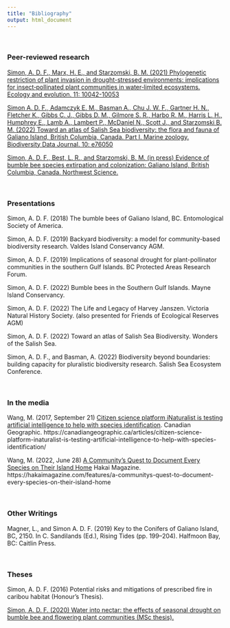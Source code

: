 ```yaml
---
title: "Bibliography"
output: html_document
---
```



\

### <b>Peer-reviewed research</b> 

[Simon, A. D. F., Marx, H. E., and Starzomski, B. M. (2021) Phylogenetic restriction of plant invasion in drought-stressed environments: implications for insect‐pollinated plant communities in water‐limited ecosystems. Ecology and evolution. 11: 10042-10053]("https://www.ncbi.nlm.nih.gov/pmc/articles/PMC8328464/")

[Simon A. D. F., Adamczyk E. M., Basman A., Chu J. W. F., Gartner H. N., Fletcher K., Gibbs C. J., Gibbs D. M., Gilmore S. R., Harbo R. M., Harris L. H., Humphrey E., Lamb A., Lambert P., McDaniel N., Scott J., and Starzomski B. M. (2022) Toward an atlas of Salish Sea biodiversity: the flora and fauna of Galiano Island, British Columbia, Canada. Part I. Marine zoology. Biodiversity Data Journal. 10: e76050](https://bdj.pensoft.net/article/76050/")

[Simon, A. D. F., Best, L. R., and Starzomski, B. M. (in press) Evidence of bumble bee species extirpation and colonization: Galiano Island, British Columbia, Canada. Northwest Science.](https://biogaliano.org/galiano-island-harnesses-inaturalist-to-detect-historical-changes-in-the-local-bumble-bee-community/)

\

### <b>Presentations</b>

Simon, A. D. F. (2018) The bumble bees of Galiano Island, BC. Entomological Society of America.

Simon, A. D. F. (2019) Backyard biodiversity: a model for community-based biodiversity research. Valdes Island Conservancy AGM.

Simon, A. D. F. (2019) Implications of seasonal drought for plant-pollinator communities in the southern Gulf Islands. BC Protected Areas Research Forum.

Simon, A. D. F. (2022) Bumble bees in the Southern Gulf Islands. Mayne Island Conservancy.

Simon, A. D. F. (2022) The Life and Legacy of Harvey Janszen. Victoria Natural History Society. (also presented for Friends of Ecological Reserves AGM)

Simon, A. D. F. (2022) Toward an atlas of Salish Sea Biodiversity. Wonders of the Salish Sea.

Simon, A. D. F., and Basman, A. (2022) Biodiversity beyond boundaries: building capacity for pluralistic biodiversity research. Salish Sea Ecosystem Conference.

\

### <b>In the media</b> 

Wang, M. (2017, September 21) [Citizen science platform iNaturalist is testing artificial intelligence to help with species identification](https://canadiangeographic.ca/articles/citizen-science-platform-inaturalist-is-testing-artificial-intelligence-to-help-with-species-identification/). Canadian Geographic. https://canadiangeographic.ca/articles/citizen-science-platform-inaturalist-is-testing-artificial-intelligence-to-help-with-species-identification/

Wang, M. (2022, June 28) [A Community’s Quest to Document Every Species on Their Island Home](https://hakaimagazine.com/features/a-communitys-quest-to-document-every-species-on-their-island-home) Hakai Magazine. https://hakaimagazine.com/features/a-communitys-quest-to-document-every-species-on-their-island-home

\

### <b>Other Writings</b>

Magner, L., and Simon A. D. F. (2019) Key to the Conifers of Galiano Island, BC, 2150. In C. Sandilands (Ed.), Rising Tides (pp. 199–204). Halfmoon Bay, BC: Caitlin Press.

\

### <b>Theses</b>

Simon, A. D. F. (2016) Potential risks and mitigations of prescribed fire in caribou habitat (Honour's Thesis).

[Simon, A. D. F. (2020) Water into nectar: the effects of seasonal drought on bumble bee and flowering plant communities (MSc thesis).](https://dspace.library.uvic.ca:8443/handle/1828/11837/)

